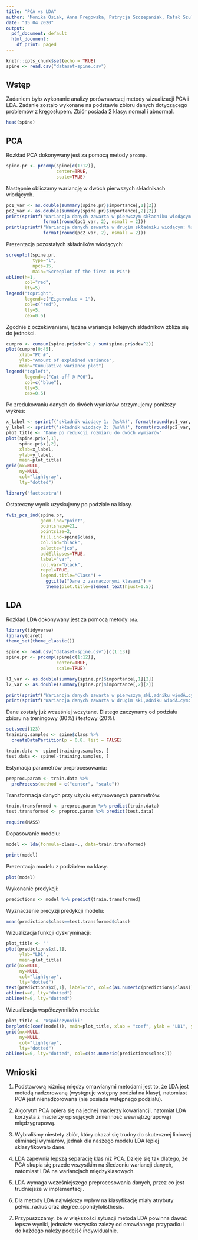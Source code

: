 ```yaml
---
title: "PCA vs LDA"
author: "Monika Osiak, Anna Pręgowska, Patrycja Szczepaniak, Rafał Szulejko"
date: "15 04 2020"
output:
  pdf_document: default
  html_document:
    df_print: paged
---
```


```r
knitr::opts_chunk$set(echo = TRUE)
spine <- read.csv("dataset-spine.csv")
```
## Wstęp
Zadaniem było wykonanie analizy porównawczej metody wizualizacji PCA i LDA. Zadanie zostało wykonane na podstawie zbioru danych dotyczącego problemów z kręgosłupem. Zbiór posiada 2 klasy: normal i abnormal.
```r
head(spine)
```

## PCA

Rozkład PCA dokonywany jest za pomocą metody `prcomp`.

```r
spine.pr <- prcomp(spine[c(1:12)], 
                   center=TRUE, 
                   scale=TRUE)
```

Następnie obliczamy wariancję w dwóch pierwszych składnikach wiodących.

```r
pc1_var <- as.double(summary(spine.pr)$importance[,1][2])
pc2_var <- as.double(summary(spine.pr)$importance[,2][2])
print(sprintf('Wariancja danych zawarta w pierwszym składniku wiodącym: %s%%', 
              format(round(pc1_var, 2), nsmall = 2)))
print(sprintf('Wariancja danych zawarta w drugim składniku wiodącym: %s%%', 
              format(round(pc2_var, 2), nsmall = 2)))
```

Prezentacja pozostałych składników wiodących:

```r
screeplot(spine.pr, 
          type="l", 
          npcs=15, 
          main="Screeplot of the first 10 PCs")
abline(h=1, 
       col="red", 
       lty=5)
legend("topright", 
       legend=c("Eigenvalue = 1"),
       col=c("red"), 
       lty=5, 
       cex=0.6)
```

Zgodnie z oczekiwaniami, łączna wariancja kolejnych składników zbliża się do jedności.

```r
cumpro <- cumsum(spine.pr$sdev^2 / sum(spine.pr$sdev^2))
plot(cumpro[0:45], 
     xlab="PC #",
     ylab="Amount of explained variance", 
     main="Cumulative variance plot")
legend("topleft", 
       legend=c("Cut-off @ PC6"),
       col=c("blue"), 
       lty=5, 
       cex=0.6)
```

Po zredukowaniu danych do dwóch wymiarów otrzymujemy poniższy wykres:

```r
x_label <- sprintf('składnik wiodący 1: (%s%%)', format(round(pc1_var, 2), nsmall = 2))
y_label <- sprintf('składnik wiodący 2: (%s%%)', format(round(pc2_var, 2), nsmall = 2))
plot_title <- 'Dane po redukcji rozmiaru do dwóch wymiarów'
plot(spine.pr$x[,1],
     spine.pr$x[,2], 
     xlab=x_label, 
     ylab=y_label, 
     main=plot_title)
grid(nx=NULL,
     ny=NULL, 
     col="lightgray", 
     lty="dotted")
```
```r
library("factoextra")
```

Ostateczny wynik uzyskujemy po podziale na klasy.

```r
fviz_pca_ind(spine.pr, 
             geom.ind="point", 
             pointshape=21, 
             pointsize=2, 
             fill.ind=spine$class, 
             col.ind="black", 
             palette="jco", 
             addEllipses=TRUE,
             label="var",
             col.var="black",
             repel=TRUE,
             legend.title="Class") +
               ggtitle("Dane z zaznaczonymi klasami") +
               theme(plot.title=element_text(hjust=0.5))
```

## LDA

Rozkład LDA dokonywany jest za pomocą metody `lda`.

```r
library(tidyverse)
library(caret)
theme_set(theme_classic())
```


```r
spine <- read.csv("dataset-spine.csv")[c(1:13)]
spine.pr <- prcomp(spine[c(1:12)], 
                   center=TRUE, 
                   scale=TRUE)

l1_var <- as.double(summary(spine.pr)$importance[,1][2])
l2_var <- as.double(summary(spine.pr)$importance[,2][2])

print(sprintf('Wariancja danych zawarta w pierwszym skĹ‚adniku wiodÄ…cym: %s%%', format(round(l1_var, 2), nsmall = 2)))
print(sprintf('Wariancja danych zawarta w drugim skĹ‚adniku wiodÄ…cym: %s%%', format(round(l2_var, 2), nsmall = 2)))
```
Dane zostały już wcześniej wczytane. Dlatego zaczynamy od podziału zbioru na treningowy (80%) i testowy (20%).

```r
set.seed(123)
training.samples <- spine$class %>%
  createDataPartition(p = 0.8, list = FALSE)

train.data <- spine[training.samples, ]
test.data <- spine[-training.samples, ]
```

Estymacja parametrów preprocesowania: 

```r
preproc.param <- train.data %>% 
  preProcess(method = c("center", "scale"))
```

Transformacja danych przy użyciu estymowanych parametrów:

```r
train.transformed <- preproc.param %>% predict(train.data)
test.transformed <- preproc.param %>% predict(test.data)
```

```r
require(MASS)
```


Dopasowanie modelu:
```r
model <- lda(formula=class~., data=train.transformed)
```

```r
print(model)
```
Prezentacja modelu z podziałem na klasy.
```r
plot(model)
```

Wykonanie predykcji:
```r
predictions <- model %>% predict(train.transformed)
```

Wyznaczenie precyzji predykcji modelu:
```r
mean(predictions$class==test.transformed$class)
```

Wizualizacja funkcji dyskryminacji:
```r
plot_title <- ''
plot(predictions$x[,1],
     ylab="LD1", 
     main=plot_title)
grid(nx=NULL,
     ny=NULL, 
     col="lightgray", 
     lty="dotted")
text(predictions$x[,1], label="o", col=c(as.numeric(predictions$class)))
abline(v=0, lty="dotted")
abline(h=0, lty="dotted")
```

Wizualizacja współczynników modelu:
```r
plot_title <- 'Współczynniki'
barplot(c(coef(model)), main=plot_title, xlab = "coef", ylab = "LD1", ylim=c(-1,1))
grid(nx=NULL,
     ny=NULL, 
     col="lightgray", 
     lty="dotted")
abline(v=0, lty="dotted", col=c(as.numeric(predictions$class)))
```

## Wnioski
1. Podstawową różnicą między omawianymi metodami jest to, że LDA jest metodą nadzorowaną (występuje wstępny podział na klasy), natomiast PCA jest nienadzorowana (nie posiada wstępnego podziału).

2. Algorytm PCA opiera się na jednej macierzy kowariancji, natomiat LDA korzysta z macierzy opisujących zmienność wewnątrzgrupową i międzygrupową.

3. Wybraliśmy niestety zbiór, który okazał się trudny do skutecznej liniowej eliminacji wymiarów, jednak dla naszego modelu LDA lepiej sklasyfikowało dane.

4. LDA zapewnia lepszą separację klas niż PCA. Dzieje się tak dlatego, że PCA skupia się przede wszystkim na śledzeniu wariancji danych, natomiast LDA na wariancjach międzyklasowych.

5. LDA wymaga wcześniejszego preprocesowania danych, przez co jest trudniejsze w implementacji. 

6. Dla metody LDA największy wpływ na klasyfikację miały atrybuty pelvic_radius oraz degree_spondylolisthesis.

7. Przypuszczamy, że w większości sytuacji metoda LDA powinna dawać lepsze wyniki, jednakże wszystko zależy od omawianego przypadku i do każdego należy podejść indywidualnie.